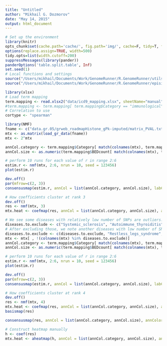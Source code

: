 ```yaml
---
title: "Untitled"
author: "Mikhail G. Dozmorov"
date: "May 14, 2015"
output: html_document
---
```

```r
# Set up the environment
library(knitr) 
opts_chunk$set(cache.path='cache/', fig.path='img/', cache=F, tidy=T, fig.keep='high', dpi=100,  echo=F, autodep=T, width=200, warning=FALSE, comment=NA)
options(replace.assign=TRUE, width=500)
tidy.opts=list(width.cutoff=200)
suppressMessages(library(pander))
panderOptions('table.split.table', Inf)
set.seed(1)
# Local functions and settings
source("/Users/mikhail/Documents/Work/GenomeRunner/R.GenomeRunner/utils2.R") # See the required packages there
source("/Users/mikhail/Documents/Work/GenomeRunner/R.GenomeRunner/episimilarity.R")
```

```r
library(xlsx)
# Load term mapping
term.mapping <- read.xlsx2("data/icd9_mapping.xlsx", sheetName="manual")
#term.mapping <- term.mapping[ term.mapping$Category == "immunological", ]
# Correlation to use
cortype <- "spearman"
```

```r
library(NMF)
fname <- c("data.gr.05/grweb_roadmapHistone_gPk-imputed/matrix_PVAL.txt", "data.gr.05/grweb_roadmapDNase_gPk-imputed/matrix_PVAL.txt") # Best correlation results
mtx <- as.matrix(load_gr_data(fname))
mtx <- 2^mtx

annCol.category <- term.mapping$Category[ match(colnames(mtx), term.mapping$Name)]
annCol.size <- as.numeric(term.mapping$BEDcount[ match(colnames(mtx), term.mapping$Name)])

# perform 10 runs for each value of r in range 2:6
estim.r <- nmf(mtx, 2:6, nrun = 10, seed = 123456)
plot(estim.r)

dev.off()
par(mfrow=c(2, 3))
consensusmap(estim.r, annCol = list(annCol.category, annCol.size), labCol = NA)

# How coefficients cluster at rank 3
dev.off()
res <- nmf(mtx, 3)
mtx.heat <- coefmap(res, annCol = list(annCol.category, annCol.size), annColors = list(c("red", "blue", "green", "yellow"), "Reds"))

# We see some diseases with relatively low number of SNPs are outliers. Let's exclude them
diseases.to.exclude <- c("Systemic_sclerosis", "Autoimmune_thyroiditis", "Creatinine_levels")
# After excluding those, we note another diseases with low number of SNPs, that also look outliers. Excluding them
diseases.to.exclude <- c(diseases.to.exclude, "Restless_legs_syndrome", "Kawasaki_disease", "Migraine")
mtx <- mtx[ , !(colnames(mtx) %in% diseases.to.exclude)]
annCol.category <- term.mapping$Category[ match(colnames(mtx), term.mapping$Name)]
annCol.size <- as.numeric(term.mapping$BEDcount[ match(colnames(mtx), term.mapping$Name)])

# perform 10 runs for each value of r in range 2:6
estim.r <- nmf(mtx, 2:6, nrun = 10, seed = 123456)
plot(estim.r)

dev.off()
par(mfrow=c(2, 3))
consensusmap(estim.r, annCol = list(annCol.category, annCol.size), labCol = NA)

# How coefficients cluster at rank 4
dev.off()
res <- nmf(mtx, 4)
mtx.heat <- coefmap(res, annCol = list(annCol.category, annCol.size), annColors = list(c("red", "blue", "green", "yellow"), "Reds"))
basismap(res)

consensusmap(res, annCol = list(annCol.category, annCol.size), annColors = list(c("red", "blue", "green", "yellow"), "Reds"))

# Construct heatmap manually
h <- coef(res)
mtx.heat <- aheatmap(h, annCol = list(annCol.category, annCol.size), annColors = list(c("red", "blue", "green", "yellow"), "Reds"))
```

